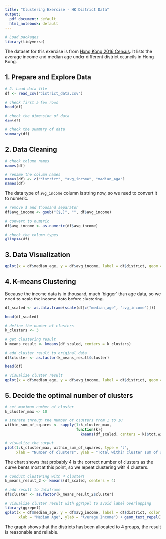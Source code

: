 ```yaml
---
title: "Clustering Exercise - HK District Data"
output:
  pdf_document: default
  html_notebook: default
---
```


```r
# Load packages
library(tidyverse)
```

The dataset for this exercise is from [Hong Kong 2016 Census](https://www.bycensus2016.gov.hk/en/). It lists the average income and median age under different district councils in Hong Kong.

## 1. Prepare and Explore Data
```r
# 2. Load data file
df <- read_csv("district_data.csv")

# check first a few rows
head(df)
```

```r
# check the dimension of data
dim(df)
```


```r
# check the summary of data
summary(df)
```

## 2. Data Cleaning
```r
# check column names
names(df)

# rename the column names
names(df) <- c("district", "avg_income", "median_age")
names(df)
```

The data type of `avg_income` column is string now, so we need to convert it to numeric.
```r
# remove $ and thousand separator
df$avg_income <- gsub("[$,]", "", df$avg_income)

# convert to numeric
df$avg_income <- as.numeric(df$avg_income)

# check the column types
glimpse(df)
```

## 3. Data Visualization
```r
qplot(x = df$median_age, y = df$avg_income, label = df$district, geom = "text")
```

## 4. K-means Clustering
Because the income data is in thousand, much 'bigger' than age data, so we need to scale the income data before clustering.

```r
df_scaled <- as.data.frame(scale(df[c("median_age", "avg_income")]))

head(df_scaled)
```

```r
# define the number of clusters
k_clusters <- 3

# get clustering result
k_means_result <- kmeans(df_scaled, centers = k_clusters)

# add cluster result to original data
df$cluster <- as.factor(k_means_result$cluster)

head(df)
```

```r
# visualize cluster result
qplot(x = df$median_age, y = df$avg_income, label = df$district, geom = "text", color = df$cluster)
```

## 5. Decide the optimal number of clusters
```r
# set maximum number of cluster
k_cluster_max <- 10
```

```r
# iterate through the number of clusters from 1 to 10
within_sum_of_squares <- sapply(1:k_cluster_max, 
                                function(k){
                                  kmeans(df_scaled, centers = k)$tot.withinss})

# visualize the output
plot(1:k_cluster_max, within_sum_of_squares, type = "b",
     xlab = "Number of clusters", ylab = "Total within cluster sum of squares")
```

The chart shows that probably 4 is the correct number of clusters as the curve bents most at this point, so we repeat clustering with 4 clusters.

```r
# conduct clustering with 4 clusters
k_means_result_2 <- kmeans(df_scaled, centers = 4)

# add result to dataframe
df$cluster <- as.factor(k_means_result_2$cluster)
```

```r
# visualize cluster result with ggrepel to avoid label overlapping
library(ggrepel)
qplot(x = df$median_age, y = df$avg_income, label = df$district, color = df$cluster,
      xlab = "Median Age", ylab = "Average Income") + geom_text_repel()
```

The graph shows that the districts has been allocated to 4 groups, the result is reasonable and reliable.